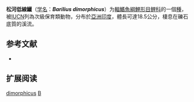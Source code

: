 {{Speciesbox
| name = 松河低線鱲
| status = VU
| status_system = IUCN3.1
| image = 
| genus = Barilius
| species = dimorphicus
| authority = Tilak & Husain, 1990
| synonyms = 
}}

'''松河低線鱲'''（[[学名|学名]]：'''''Barilius dimorphicus'''''）为[[輻鰭魚綱|輻鰭魚綱]][[鯉形目|鯉形目]][[鲤科|鲤科]]的一個[[種|種]]，被[[IUCN|IUCN]]列為次級保育類動物，分布於[[亞洲|亞洲]][[印度|印度]]，體長可達18.5公分，棲息在礫石底質的溪流。

== 参考文献 ==
{{refbegin}}
*{{FishBase_species|genus=Barilius|species=dimorphicus|year=2011|month=12}}
{{refend}}

==扩展阅读==
{{refbegin}}
{{Wikispecies-inline|Barilius dimorphicus|松河低線鱲}}
{{refend}}
{{Taxonbar|from=Q1104908}}

[[Category:低線鱲屬|dimorphicus]]
[[Category:1990年描述的魚類|B]]


{{鯉形目小作品}}